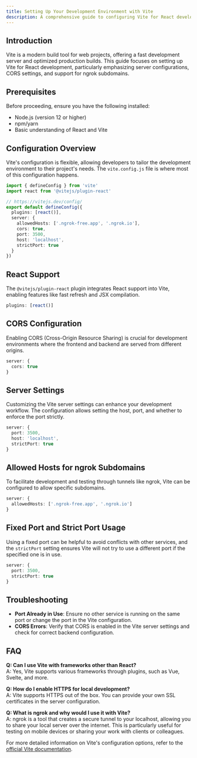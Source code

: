 ```yaml
---
title: Setting Up Your Development Environment with Vite
description: A comprehensive guide to configuring Vite for React development, including server settings, CORS, and ngrok subdomain support.
---
```


## Introduction

Vite is a modern build tool for web projects, offering a fast development server and optimized production builds. This guide focuses on setting up Vite for React development, particularly emphasizing server configurations, CORS settings, and support for ngrok subdomains.

## Prerequisites

Before proceeding, ensure you have the following installed:
- Node.js (version 12 or higher)
- npm/yarn
- Basic understanding of React and Vite

## Configuration Overview

Vite's configuration is flexible, allowing developers to tailor the development environment to their project's needs. The `vite.config.js` file is where most of this configuration happens.

```typescript
import { defineConfig } from 'vite'
import react from '@vitejs/plugin-react'

// https://vitejs.dev/config/
export default defineConfig({
  plugins: [react()],
  server: {
    allowedHosts: ['.ngrok-free.app', '.ngrok.io'],
    cors: true,
    port: 3500,
    host: 'localhost',
    strictPort: true
  }
})
```

## React Support

The `@vitejs/plugin-react` plugin integrates React support into Vite, enabling features like fast refresh and JSX compilation.

```typescript
plugins: [react()]
```

## CORS Configuration

Enabling CORS (Cross-Origin Resource Sharing) is crucial for development environments where the frontend and backend are served from different origins.

```typescript
server: {
  cors: true
}
```

## Server Settings

Customizing the Vite server settings can enhance your development workflow. The configuration allows setting the host, port, and whether to enforce the port strictly.

```typescript
server: {
  port: 3500,
  host: 'localhost',
  strictPort: true
}
```

## Allowed Hosts for ngrok Subdomains

To facilitate development and testing through tunnels like ngrok, Vite can be configured to allow specific subdomains.

```typescript
server: {
  allowedHosts: ['.ngrok-free.app', '.ngrok.io']
}
```

## Fixed Port and Strict Port Usage

Using a fixed port can be helpful to avoid conflicts with other services, and the `strictPort` setting ensures Vite will not try to use a different port if the specified one is in use.

```typescript
server: {
  port: 3500,
  strictPort: true
}
```

## Troubleshooting

- **Port Already in Use**: Ensure no other service is running on the same port or change the port in the Vite configuration.
- **CORS Errors**: Verify that CORS is enabled in the Vite server settings and check for correct backend configuration.

## FAQ

**Q: Can I use Vite with frameworks other than React?**  
A: Yes, Vite supports various frameworks through plugins, such as Vue, Svelte, and more.

**Q: How do I enable HTTPS for local development?**  
A: Vite supports HTTPS out of the box. You can provide your own SSL certificates in the server configuration.

**Q: What is ngrok and why would I use it with Vite?**  
A: ngrok is a tool that creates a secure tunnel to your localhost, allowing you to share your local server over the internet. This is particularly useful for testing on mobile devices or sharing your work with clients or colleagues.

For more detailed information on Vite's configuration options, refer to the [official Vite documentation](https://vitejs.dev/config/).